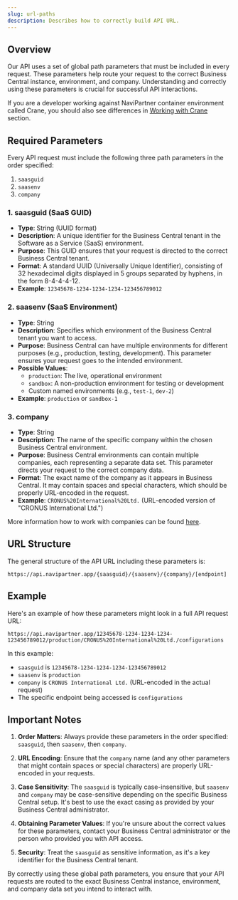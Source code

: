 ---
slug: url-paths
description: Describes how to correctly build API URL.
---

## Overview

Our API uses a set of global path parameters that must be included in every request. These parameters help route your request to the correct Business Central instance, environment, and company. Understanding and correctly using these parameters is crucial for successful API interactions.

<Note>If you are a developer working against NaviPartner container environment called Crane, you should also see differences in [Working with Crane](/crane) section.</Note>

## Required Parameters

Every API request must include the following three path parameters in the order specified:

1. `saasguid`
2. `saasenv`
3. `company`

### 1. saasguid (SaaS GUID)

- **Type**: String (UUID format)
- **Description**: A unique identifier for the Business Central tenant in the Software as a Service (SaaS) environment.
- **Purpose**: This GUID ensures that your request is directed to the correct Business Central tenant.
- **Format**: A standard UUID (Universally Unique Identifier), consisting of 32 hexadecimal digits displayed in 5 groups separated by hyphens, in the form 8-4-4-4-12.
- **Example**: `12345678-1234-1234-1234-123456789012`

### 2. saasenv (SaaS Environment)

- **Type**: String
- **Description**: Specifies which environment of the Business Central tenant you want to access.
- **Purpose**: Business Central can have multiple environments for different purposes (e.g., production, testing, development). This parameter ensures your request goes to the intended environment.
- **Possible Values**:
  - `production`: The live, operational environment
  - `sandbox`: A non-production environment for testing or development
  - Custom named environments (e.g., `test-1`, `dev-2`)
- **Example**: `production` or `sandbox-1`

### 3. company

- **Type**: String
- **Description**: The name of the specific company within the chosen Business Central environment.
- **Purpose**: Business Central environments can contain multiple companies, each representing a separate data set. This parameter directs your request to the correct company data.
- **Format**: The exact name of the company as it appears in Business Central. It may contain spaces and special characters, which should be properly URL-encoded in the request.
- **Example**: `CRONUS%20International%20Ltd.` (URL-encoded version of "CRONUS International Ltd.")

<Note>More information how to work with companies can be found [here](/systemservices/companies).</Note>

## URL Structure

The general structure of the API URL including these parameters is:

```
https://api.navipartner.app/{saasguid}/{saasenv}/{company}/[endpoint]
```

## Example

Here's an example of how these parameters might look in a full API request URL:

```
https://api.navipartner.app/12345678-1234-1234-1234-123456789012/production/CRONUS%20International%20Ltd./configurations
```

In this example:
- `saasguid` is `12345678-1234-1234-1234-123456789012`
- `saasenv` is `production`
- `company` is `CRONUS International Ltd.` (URL-encoded in the actual request)
- The specific endpoint being accessed is `configurations`


## Important Notes

1. **Order Matters**: Always provide these parameters in the order specified: `saasguid`, then `saasenv`, then `company`.

2. **URL Encoding**: Ensure that the `company` name (and any other parameters that might contain spaces or special characters) are properly URL-encoded in your requests.

3. **Case Sensitivity**: The `saasguid` is typically case-insensitive, but `saasenv` and `company` may be case-sensitive depending on the specific Business Central setup. It's best to use the exact casing as provided by your Business Central administrator.

4. **Obtaining Parameter Values**: If you're unsure about the correct values for these parameters, contact your Business Central administrator or the person who provided you with API access.

5. **Security**: Treat the `saasguid` as sensitive information, as it's a key identifier for the Business Central tenant.

By correctly using these global path parameters, you ensure that your API requests are routed to the exact Business Central instance, environment, and company data set you intend to interact with.
